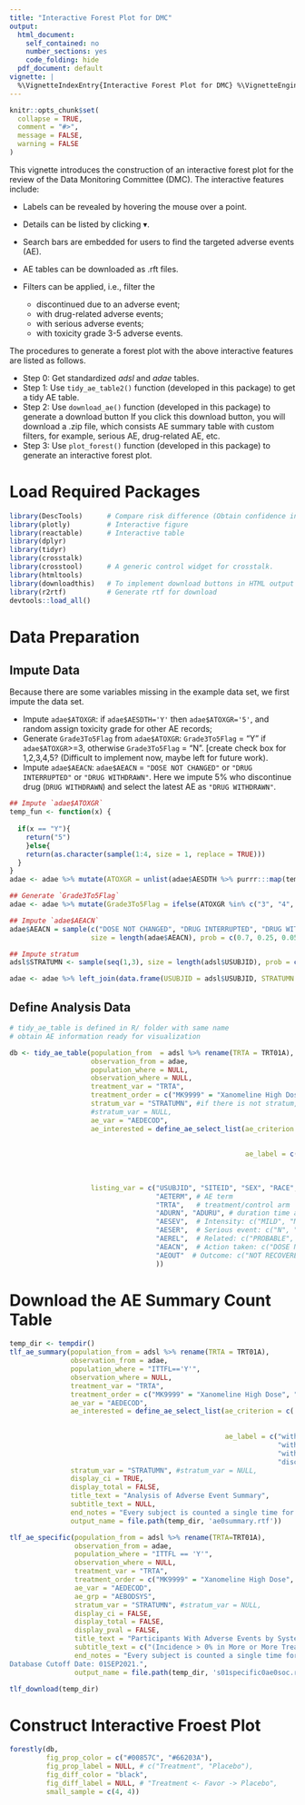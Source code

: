 ```yaml
---
title: "Interactive Forest Plot for DMC"
output:
  html_document:
    self_contained: no
    number_sections: yes
    code_folding: hide
  pdf_document: default
vignette: |
  %\VignetteIndexEntry{Interactive Forest Plot for DMC} %\VignetteEngine{knitr::rmarkdown} %\VignetteEncoding{UTF-8}
---
```


```r
knitr::opts_chunk$set(
  collapse = TRUE,
  comment = "#>",
  message = FALSE, 
  warning = FALSE
)
```


This vignette introduces the construction of an interactive forest plot for the review of the Data Monitoring Committee (DMC).
The interactive features include:

- Labels can be revealed by hovering the mouse over a point.
- Details can be listed by clicking $\blacktriangledown$.
- Search bars are embedded for users to find the targeted adverse events (AE).
- AE tables can be downloaded as .rft files.
- Filters can be applied, i.e., filter the 

  - discontinued due to an adverse event;
  - with drug-related adverse events;
  - with serious adverse events;
  - with toxicity grade 3-5 adverse events.
  
The procedures to generate a forest plot with the above interactive features are listed as follows.

- Step 0: Get standardized _adsl_ and _adae_ tables. 
- Step 1: Use `tidy_ae_table2()` function (developed in this package) to get a tidy AE table.
- Step 2: Use `download_ae()` function (developed in this package) to generate a download button If you click this download button, you will download a .zip file, which consists AE summary table with custom filters, for example, serious AE, drug-related AE, etc.
- Step 3: Use `plot_forest()` function (developed in this package) to generate an interactive forest plot. 

# Load Required Packages 
```r
library(DescTools)      # Compare risk difference (Obtain confidence interval)
library(plotly)         # Interactive figure 
library(reactable)      # Interactive table 
library(dplyr)          
library(tidyr)
library(crosstalk)
library(crosstool)      # A generic control widget for crosstalk.        
library(htmltools)
library(downloadthis)   # To implement download buttons in HTML output from RMarkdown
library(r2rtf)          # Generate rtf for download
devtools::load_all()
```


# Data Preparation

## Impute Data
Because there are some variables missing in the example data set, we first impute the data set. 

- Impute `adae$ATOXGR`: if `adae$AESDTH='Y'` then `adae$ATOXGR='5'`, and random assign toxicity grade for other AE records;
- Generate `Grade3To5Flag` from `adae$ATOXGR`: `Grade3To5Flag` = "Y" if `adae$ATOXGR`>=3, otherwise `Grade3To5Flag` = "N". [create check box for 1,2,3,4,5? (Difficult to implement now, maybe left for future work).
- Impute `adae$AEACN`: `adae$AEACN` = `"DOSE NOT CHANGED"` or `"DRUG INTERRUPTED"` or `"DRUG WITHDRAWN"`. Here we impute 5% who discontinue drug (`DRUG WITHDRAWN`) and select the latest AE as `"DRUG WITHDRAWN"`.

```r
## Impute `adae$ATOXGR`
temp_fun <- function(x) {
    
  if(x == "Y"){
    return("5")
    }else{
    return(as.character(sample(1:4, size = 1, replace = TRUE)))
  }
}
adae <- adae %>% mutate(ATOXGR = unlist(adae$AESDTH %>% purrr:::map(temp_fun)))

## Generate `Grade3To5Flag`
adae <- adae %>% mutate(Grade3To5Flag = ifelse(ATOXGR %in% c("3", "4", "5"), "Y", "N"))

## Impute `adae$AEACN`
adae$AEACN = sample(c("DOSE NOT CHANGED", "DRUG INTERRUPTED", "DRUG WITHDRAWN"), 
                    size = length(adae$AEACN), prob = c(0.7, 0.25, 0.05), replace = TRUE)

## Impute stratum 
adsl$STRATUMN <- sample(seq(1,3), size = length(adsl$USUBJID), prob = c(0.3, 0.3, 0.4), replace = TRUE)

adae <- adae %>% left_join(data.frame(USUBJID = adsl$USUBJID, STRATUMN = adsl$STRATUMN))
```



## Define Analysis Data
```r
# tidy_ae_table is defined in R/ folder with same name 
# obtain AE information ready for visualization

db <- tidy_ae_table(population_from  = adsl %>% rename(TRTA = TRT01A),
                    observation_from = adae,
                    population_where = NULL,
                    observation_where = NULL,
                    treatment_var = "TRTA",
                    treatment_order = c("MK9999" = "Xanomeline High Dose", "Placebo" = "Placebo"),
                    stratum_var = "STRATUMN", #if there is not stratum, then stratum_var = NULL
                    #stratum_var = NULL,
                    ae_var = "AEDECOD",
                    ae_interested = define_ae_select_list(ae_criterion = c('AESER == "Y"', 'AEREL != "NONE"',
                                                                           'Grade3To5Flag == "Y"', 
                                                                           'AEACN == "DRUG WITHDRAWN"'),
                                                          ae_label = c("with serious adverse events",
                                                                       "with drug-related adverse events",
                                                                       "with toxicity grade 3-5 adverse events",
                                                                       "discontinued due to an adverse event")),
                    listing_var = c("USUBJID", "SITEID", "SEX", "RACE", "AGE",  # personal information
                                    "AETERM", # AE term
                                    "TRTA",   # treatment/control arm
                                    "ADURN", "ADURU", # duration time and unit
                                    "AESEV",  # Intensity: c("MILD", "MODERATE", "SEVERE")
                                    "AESER",  # Serious event: c("N", "Y")
                                    "AEREL",  # Related: c("PROBABLE", "REMOTE", "POSSIBLE", "NONE")
                                    "AEACN",  # Action taken: c("DOSE NOT CHANGED", "DRUG INTERRUPTED", "DRUG WITHDRAWN")
                                    "AEOUT"  # Outcome: c("NOT RECOVERED/NOT RESOLVED", "RECOVERED/RESOLVED", "FATAL" )
                                    ))
```

# Download the AE Summary Count Table

```r
temp_dir <- tempdir()
tlf_ae_summary(population_from = adsl %>% rename(TRTA = TRT01A),
               observation_from = adae,
               population_where = "ITTFL=='Y'",
               observation_where = NULL,
               treatment_var = "TRTA",
               treatment_order = c("MK9999" = "Xanomeline High Dose", "Placebo" = "Placebo"),
               ae_var = "AEDECOD",
               ae_interested = define_ae_select_list(ae_criterion = c('AESER == "Y"', 'AEREL != "NONE"',
                                                                      'Grade3To5Flag == "Y"',
                                                                      'AEACN == "DRUG WITHDRAWN"'),
                                                     ae_label = c("with serious adverse events",
                                                                  "with drug-related adverse events",
                                                                  "with toxicity grade 3-5 adverse events",
                                                                  "discontinued due to an adverse event")),
               stratum_var = "STRATUMN", #stratum_var = NULL,
               display_ci = TRUE,
               display_total = FALSE,
               title_text = "Analysis of Adverse Event Summary",
               subtitle_text = NULL,
               end_notes = "Every subject is counted a single time for each applicable row and column.",
               output_name = file.path(temp_dir, 'ae0summary.rtf'))

tlf_ae_specific(population_from = adsl %>% rename(TRTA=TRT01A),
                observation_from = adae,
                population_where = "ITTFL == 'Y'",
                observation_where = NULL,
                treatment_var = "TRTA",
                treatment_order = c("MK9999" = "Xanomeline High Dose", "Placebo" = "Placebo"),
                ae_var = "AEDECOD",
                ae_grp = "AEBODSYS",
                stratum_var = "STRATUMN", #stratum_var = NULL,
                display_ci = FALSE,
                display_total = FALSE,
                display_pval = FALSE,
                title_text = "Participants With Adverse Events by System Organ Class and Preferred Term",
                subtitle_text = c("(Incidence > 0% in More or More Treatment Group)","(APaT Population)"),
                end_notes = "Every subject is counted a single time for each applicable row and column.
Database Cutoff Date: 01SEP2021.",
                output_name = file.path(temp_dir, 's01specific0ae0soc.rtf'))

tlf_download(temp_dir)
```


# Construct Interactive Froest Plot

```r
forestly(db, 
         fig_prop_color = c("#00857C", "#66203A"),
         fig_prop_label = NULL, # c("Treatment", "Placebo"), 
         fig_diff_color = "black", 
         fig_diff_label = NULL, # "Treatment <- Favor -> Placebo",
         small_sample = c(4, 4)) 
```






